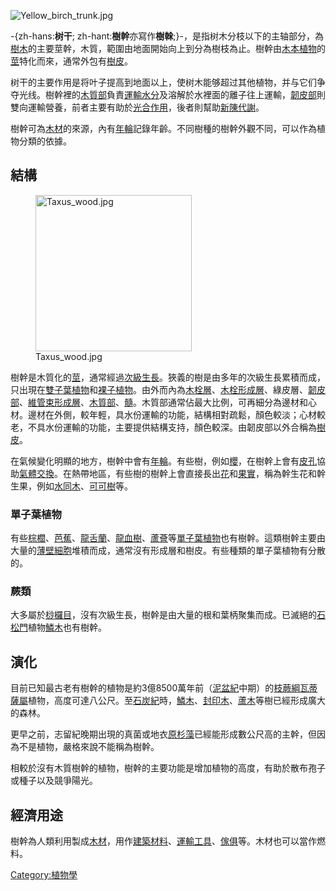 {{Expand|time=2017-03-05T15:15:52+00:00}}
{{Unreferenced|time=2017-03-05T15:15:52+00:00}}
[[File:Yellow_birch_trunk.jpg|right]]
{{commonscat|Tree trunks}}

-{zh-hans:'''树干'''; zh-hant:'''樹幹'''亦寫作'''樹榦''';}-，是指树木分枝以下的主轴部分，為[[樹木|樹木]]的主要莖幹，木質，範圍由地面開始向上到分為樹枝為止。樹幹由[[木本植物|木本植物]]的[[莖|莖]]特化而來，通常外包有[[樹皮|樹皮]]。

树干的主要作用是将叶子提高到地面以上，使树木能够超过其他植物，并与它们争夺光线。樹幹裡的[[木質部|木質部]]負責[[運輸|運輸]][[水分|水分]]及溶解於水裡面的離子往上運輸，[[韌皮部|韌皮部]]則雙向運輸營養，前者主要有助於[[光合作用|光合作用]]，後者則幫助[[新陳代謝|新陳代謝]]。

樹幹可為[[木材|木材]]的來源，內有[[年輪|年輪]]記錄年齡。不同樹種的樹幹外觀不同，可以作為植物分類的依據。

== 結構 ==
[[File:Taxus_wood.jpg|250px]]

樹幹是木質化的[[莖|莖]]，通常經過[[次級生長|次級生長]]。狹義的樹是由多年的次級生長累積而成，只出現在[[雙子葉植物|雙子葉植物]]和[[裸子植物|裸子植物]]。由外而內為[[木栓層|木栓層]]、[[木栓形成層|木栓形成層]]、綠皮層、[[韌皮部|韌皮部]]、[[維管束形成層|維管束形成層]]、[[木質部|木質部]]、[[髓_(植物)|髓]]。木質部通常佔最大比例，可再細分為邊材和心材。邊材在外側，較年輕，具水份運輸的功能，結構相對疏鬆，顏色較淡；心材較老，不具水份運輸的功能，主要提供結構支持，顏色較深。由韌皮部以外合稱為[[樹皮|樹皮]]。

在氣候變化明顯的地方，樹幹中會有[[年輪|年輪]]。有些樹，例如[[櫻|櫻]]，在樹幹上會有[[皮孔_(植物)|皮孔]]協助[[氣體交換|氣體交換]]。在熱帶地區，有些樹的樹幹上會直接長出[[花|花]]和[[果實|果實]]，稱為幹生花和幹生果，例如[[水同木|水同木]]、[[可可樹|可可樹]]等。

===單子葉植物===
有些[[棕櫚|棕櫚]]、[[芭蕉|芭蕉]]、[[龍舌蘭|龍舌蘭]]、[[龍血樹|龍血樹]]、[[蘆薈|蘆薈]]等[[單子葉植物|單子葉植物]]也有樹幹。這類樹幹主要由大量的[[薄壁細胞|薄壁細胞]]堆積而成，通常沒有形成層和樹皮。有些種類的單子葉植物有分散的{{link-en|單面形成層|unifacial cambium}}。

===蕨類===
{{link-en|樹蕨|tree fern}}大多屬於[[桫欏目|桫欏目]]，沒有次級生長，樹幹是由大量的根和葉柄聚集而成。已滅絕的[[石松門|石松門]]植物[[鱗木|鱗木]]也有樹幹。

== 演化 ==
目前已知最古老有樹幹的植物是約3億8500萬年前（[[泥盆紀|泥盆紀]]中期）的[[枝蕨綱|枝蕨綱]][[瓦蒂薩屬|瓦蒂薩屬]]植物，高度可達八公尺。至[[石炭紀|石炭紀]]時，[[鱗木|鱗木]]、[[封印木|封印木]]、[[蘆木|蘆木]]等樹已經形成廣大的森林。

更早之前，志留紀晚期出現的真菌或地衣[[原杉藻|原杉藻]]已經能形成數公尺高的主幹，但因為不是植物，嚴格來說不能稱為樹幹。

相較於沒有木質樹幹的植物，樹幹的主要功能是增加植物的高度，有助於散布孢子或種子以及競爭陽光。

== 經濟用途 ==
樹幹為人類利用製成[[木材|木材]]，用作[[建築材料|建築材料]]、[[船|運輸工具]]、[[傢俱|傢俱]]等。木材也可以當作燃料。

{{植物学}}

[[Category:植物學|Category:植物學]]